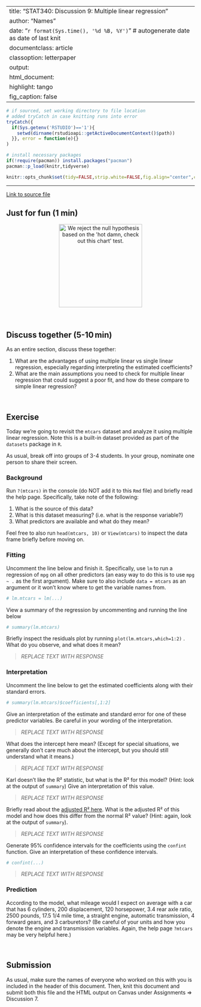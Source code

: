 
---
title:  "STAT340: Discussion 9: Multiple linear regression"
author: "Names"
date:   "`r format(Sys.time(), '%d %B, %Y')`" # autogenerate date as date of last knit
documentclass: article
classoption: letterpaper
output:
  html_document:
    highlight: tango
    fig_caption: false
---

```r
# if sourced, set working directory to file location
# added tryCatch in case knitting runs into error
tryCatch({
  if(Sys.getenv('RSTUDIO')=='1'){
    setwd(dirname(rstudioapi::getActiveDocumentContext()$path))
  }}, error = function(e){}
)

# install necessary packages
if(!require(pacman)) install.packages("pacman")
pacman::p_load(knitr,tidyverse)

knitr::opts_chunk$set(tidy=FALSE,strip.white=FALSE,fig.align="center",comment=" #")
```

---

<style>
a:link {
  text-decoration: underline;
}
</style>

[Link to source file](ds09.Rmd)



## Just for fun (1 min)

<center><a href="https://xkcd.com/2400/"><img id="comic" src="https://imgs.xkcd.com/comics/statistics.png" title="We reject the null hypothesis based on the 'hot damn, check out this chart' test." style="width:222px;"></a></center>

<br/>



## Discuss together (5-10 min)

As an entire section, discuss these together:

1. What are the advantages of using multiple linear vs single linear regression, especially regarding interpreting the estimated coefficients?
2. What are the main assumptions you need to check for multiple linear regression that could suggest a poor fit, and how do these compare to simple linear regression?

<br/>



## Exercise

Today we're going to revisit the `mtcars` dataset and analyze it using multiple linear regression. Note this is a built-in dataset provided as part of the `datasets` package in `R`.

As usual, break off into groups of 3-4 students. In your group, nominate one person to share their screen.



### Background

Run `?(mtcars)` in the console (do NOT add it to this `Rmd` file) and briefly read the help page. Specifically, take note of the following:

1. What is the source of this data?
2. What is this dataset measuring? (i.e. what is the response variable?)
3. What predictors are available and what do they mean?

Feel free to also run `head(mtcars, 10)` or `View(mtcars)` to inspect the data frame briefly before moving on.



### Fitting

Uncomment the line below and finish it. Specifically, use `lm` to run a regression of `mpg` on all other predictors (an easy way to do this is to use `mpg ~ .` as the first argument). Make sure to also include `data = mtcars` as an argument or it won't know where to get the variable names from.

```r
# lm.mtcars = lm(...)
```

View a summary of the regression by uncommenting and running the line below

```r
# summary(lm.mtcars)
```


Briefly inspect the residuals plot by running `plot(lm.mtcars,which=1:2)` . What do you observe, and what does it mean?

> _REPLACE TEXT WITH RESPONSE_



### Interpretation

Uncomment the line below to get the estimated coefficients along with their standard errors.

```r
# summary(lm.mtcars)$coefficients[,1:2]
```

Give an interpretation of the estimate and standard error for one of these predictor variables. Be careful in your wording of the interpretation.

> _REPLACE TEXT WITH RESPONSE_

What does the intercept here mean? (Except for special situations, we generally don't care much about the intercept, but you should still understand what it means.)

> _REPLACE TEXT WITH RESPONSE_

Karl doesn't like the R² statistic, but what is the R² for this model? (Hint: look at the output of `summary`) Give an interpretation of this value.

> _REPLACE TEXT WITH RESPONSE_

Briefly read about the [adjusted R² here](https://www.statisticshowto.com/probability-and-statistics/statistics-definitions/adjusted-r2/). What is the adjusted R² of this model and how does this differ from the normal R² value? (Hint: again, look at the output of `summary`).

> _REPLACE TEXT WITH RESPONSE_

Generate $95\%$ confidence intervals for the coefficients using the `confint` function. Give an interpretation of these confidence intervals.

```r
# confint(...)
```

> _REPLACE TEXT WITH RESPONSE_



### Prediction

According to the model, what mileage would I expect on average with a car that has 6 cylinders, 200 displacement, 120 horsepower, 3.4 rear axle ratio, 2500 pounds, 17.5 1/4 mile time, a straight engine, automatic transmission, 4 forward gears, and 3 carburetors? (Be careful of your units and how you denote the engine and transmission variables. Again, the help page `?mtcars` may be very helpful here.)

<br/>



## Submission

As usual, make sure the names of everyone who worked on this with you is included in the header of this document. Then, knit this document and submit both this file and the HTML output on Canvas under Assignments ⇒ Discussion 7.

